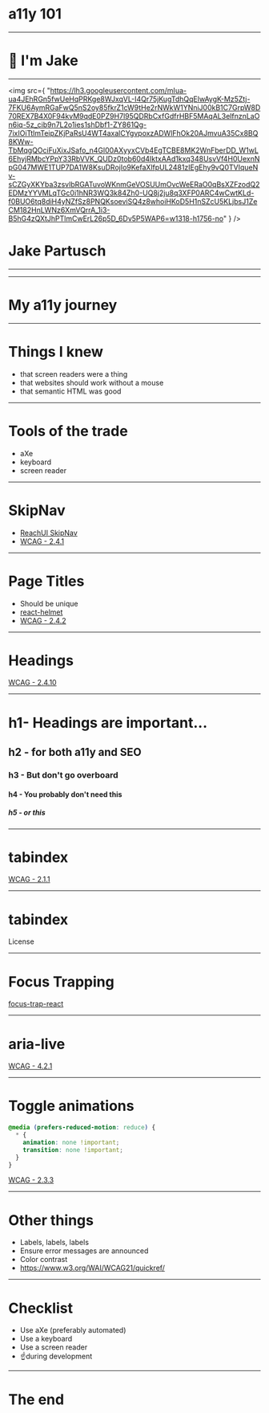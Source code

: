 # a11y 101

---

# 👋 I'm Jake

---



<Split>

<img
  src={
    "https://lh3.googleusercontent.com/mIua-ua4JEhRGn5fwUeHqPRKge8WJxqVL-I4Qr75jKugTdhQqElwAygK-Mz5Ztj-7FKU6AymRGaFwQ5nS2oy85fkrZ1cW9tHe2rNWkW1YNniJ00kB1C7GrpW8D70REX7B4X0F94kvM9qdE0PZ9H7l95QDRbCxfGdfrHBF5MAqAL3elfnznLaOn6iq-5z_cib9n7L2o1ies1shDbf1-ZY861Qg-7ixIOiTtlmTeipZKjPaRsU4WT4axalCYgvpoxzADWlFhOk20AJmvuA35Cx8BQ8KWw-TbMqgQOciFuXixJSafo_n4Gl00AXyyxCVb4EgTCBE8MK2WnFberDD_W1wL6EhyjRMbcYPpY33RbVVK_QUDz0tob60d4IktxAAd1kxq348UsvVf4H0UexnNpG047MWE1TUP7DA1W8KsuDRojIo9KefaXlfpUL2481zIEgEhy9vQ0TVIqueNv-sCZGyXKYba3zsvlbRGATuvoWKnmGeVOSUUmOvcWeERaO0qBsXZFzodQ2EDMzYYVMLqTGc0i1hNR3WQ3k84Zh0-UQ8j2ju8q3XFP0ARC4wCwtKLd-f0BUO6tq8diH4yNZfSz8PNQKsoeviSQ4z8whoiHKoD5H1nSZcU5KLjbsJ1ZeCM182HnLWNz6XmVQrrA_1i3-B5hG4zQXtJhPTlmCwErL26p5D_6Dv5P5WAP6=w1318-h1756-no"
  }
/>

# Jake Partusch

<IntroList />

</Split>

---


<OPiLogo />

---

# My a11y journey

---

# Things I knew

- that screen readers were a thing
- that websites should work without a mouse
- that semantic HTML was good

---

# Tools of the trade

- aXe
- keyboard
- screen reader

---


<SkipNavExample />

# SkipNav

- [ReachUI SkipNav](https://ui.reach.tech/skip-nav/)
- [WCAG - 2.4.1](https://www.w3.org/WAI/WCAG21/quickref/?versions=2.0#qr-navigation-mechanisms-skip)

---

# Page Titles

- Should be unique
- [react-helmet](https://github.com/nfl/react-helmet)
- [WCAG - 2.4.2](https://www.w3.org/WAI/WCAG21/quickref/#page-titled)

---

# Headings

[WCAG - 2.4.10](https://www.w3.org/WAI/WCAG21/quickref/?showtechniques=246%2C2410#section-headings)

---

# h1- Headings are important...

## h2 - for both a11y and SEO

### h3 - But don't go overboard

#### h4 - You probably don't need this

##### h5 - or this

---


# tabindex

<TabIndexExample />

[WCAG - 2.1.1](https://www.w3.org/WAI/WCAG21/quickref/#keyboard)

---


# tabindex

License

<TermsOfService />

---


# Focus Trapping

<FormDialog />

[focus-trap-react](https://github.com/davidtheclark/focus-trap-react)

---


# aria-live

<SnackbarExample />

[WCAG - 4.2.1](https://www.w3.org/WAI/WCAG21/quickref/#status-messages)

---

# Toggle animations

```css
@media (prefers-reduced-motion: reduce) {
  * {
    animation: none !important;
    transition: none !important;
  }
}
```

[WCAG - 2.3.3](https://www.w3.org/WAI/WCAG21/quickref/#animation-from-interactions)

---

# Other things

- Labels, labels, labels
- Ensure error messages are announced
- Color contrast
- https://www.w3.org/WAI/WCAG21/quickref/

---

# Checklist

- Use aXe (preferably automated)
- Use a keyboard
- Use a screen reader
- ☝️during development

---

# The end
